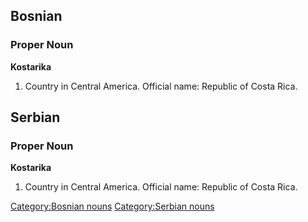 ==Bosnian==
===Proper Noun===
'''Kostarika'''
#Country in Central America. Official name: Republic of Costa Rica.
[[Category:Bosnian nouns]]
==Serbian==
===Proper Noun===
'''Kostarika'''
#Country in Central America. Official name: Republic of Costa Rica.
[[Category:Serbian nouns]]